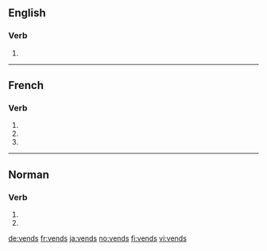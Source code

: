 ==English==

===Verb===
{{head|en|verb form}}

# {{en-third-person singular of|vend}}

----

==French==

===Verb===
{{fr-verb-form}}

# {{inflection of|vendre||1|s|pres|indc|lang=fr}}
# {{inflection of|vendre||2|s|pres|indc|lang=fr}}
# {{inflection of|vendre||2|s|pres|impr|lang=fr}}

----

==Norman==

===Verb===
{{nrf-verb-form}}

# {{inflection of|vendre||1|s|pres|indc|lang=nrf}}
# {{inflection of|vendre||2|s|pres|indc|lang=nrf}}

[[de:vends]]
[[fr:vends]]
[[ja:vends]]
[[no:vends]]
[[fi:vends]]
[[vi:vends]]